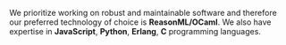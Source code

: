We prioritize working on robust and maintainable software and therefore our
preferred technology of choice is **ReasonML/OCaml**. We also have expertise in
**JavaScript**, **Python**, **Erlang**, **C** programming languages.

